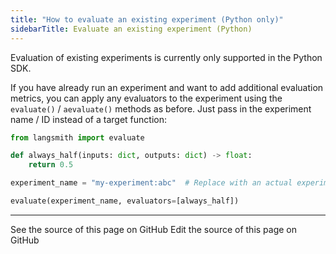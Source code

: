 ```yaml
---
title: "How to evaluate an existing experiment (Python only)"
sidebarTitle: Evaluate an existing experiment (Python)
---
```


Evaluation of existing experiments is currently only supported in the Python SDK.

If you have already run an experiment and want to add additional evaluation metrics, you can apply any evaluators to the experiment using the `evaluate()` / `aevaluate()` methods as before. Just pass in the experiment name / ID instead of a target function:

```python
from langsmith import evaluate

def always_half(inputs: dict, outputs: dict) -> float:
    return 0.5

experiment_name = "my-experiment:abc"  # Replace with an actual experiment name or ID

evaluate(experiment_name, evaluators=[always_half])
```

---

<CardGroup cols={2}>
  <Card title="View Source" icon="eye" href="https://github.com/langchain-ai/docs/blob/main/src/langsmith/evaluate-existing-experiment.mdx">
    See the source of this page on GitHub
  </Card>
  <Card title="Edit Source" icon="pen-to-square" href="https://github.com/langchain-ai/docs/edit/main/src/langsmith/evaluate-existing-experiment.mdx">
    Edit the source of this page on GitHub
  </Card>
</CardGroup>
